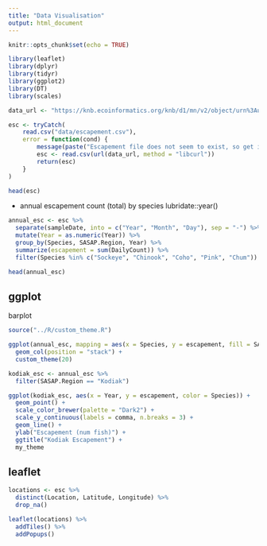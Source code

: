 ```yaml
---
title: "Data Visualisation"
output: html_document
---
```


```r
knitr::opts_chunk$set(echo = TRUE)
```

```r
library(leaflet)
library(dplyr)
library(tidyr)
library(ggplot2)
library(DT)
library(scales)
```

```r
data_url <- "https://knb.ecoinformatics.org/knb/d1/mn/v2/object/urn%3Auuid%3Af119a05b-bbe7-4aea-93c6-85434dcb1c5e"

esc <- tryCatch(
    read.csv("data/escapement.csv"),
    error = function(cond) {
        message(paste("Escapement file does not seem to exist, so get it from the KNB."))
        esc <- read.csv(url(data_url, method = "libcurl"))
        return(esc)
    }
)

head(esc)
```

- annual escapement count (total) by species
lubridate::year()

```r
annual_esc <- esc %>% 
  separate(sampleDate, into = c("Year", "Month", "Day"), sep = "-") %>% 
  mutate(Year = as.numeric(Year)) %>% 
  group_by(Species, SASAP.Region, Year) %>% 
  summarize(escapement = sum(DailyCount)) %>% 
  filter(Species %in% c("Sockeye", "Chinook", "Coho", "Pink", "Chum"))

head(annual_esc)
```

## ggplot

barplot

```r
source("../R/custom_theme.R")
```


```r
ggplot(annual_esc, mapping = aes(x = Species, y = escapement, fill = SASAP.Region)) +
  geom_col(position = "stack") +
  custom_theme(20)
```

```r
kodiak_esc <- annual_esc %>% 
  filter(SASAP.Region == "Kodiak")
```

```r


ggplot(kodiak_esc, aes(x = Year, y = escapement, color = Species)) +
  geom_point() +
  scale_color_brewer(palette = "Dark2") +
  scale_y_continuous(labels = comma, n.breaks = 3) +
  geom_line() +
  ylab("Escapement (num fish)") +
  ggtitle("Kodiak Escapement") +
  my_theme

```

## leaflet

```r
locations <- esc %>% 
  distinct(Location, Latitude, Longitude) %>% 
  drop_na()
```

```r
leaflet(locations) %>% 
  addTiles() %>% 
  addPopups()
```

